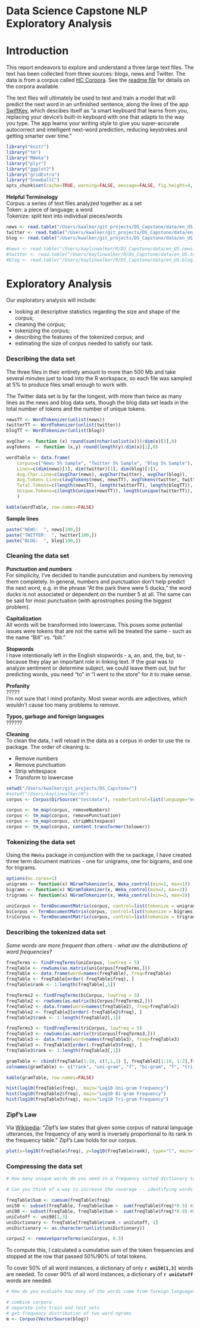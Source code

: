 Data Science Capstone NLP Exploratory Analysis
=============================

# Introduction  

This report endeavors to explore and understand a three large text files. The text has been collected from three sources: blogs, news and Twitter. The data is from a corpus called [HC Corpora](www.corpora.heliohost.org). See the [readme file](http://www.corpora.heliohost.org/aboutcorpus.html) for details on the corpora available.  

The text files will ultimately be used to test and train a model that will predict the next word in an unfinished sentence, along the lines of the app [SwiftKey](https://itunes.apple.com/app/swiftkey-keyboard/id911813648?ls=1&mt=8), which descibes itself as "a smart keyboard that learns from you, replacing your device’s built-in keyboard with one that adapts to the way you type. The app learns your writing style to give you super-accurate autocorrect and intelligent next-word prediction, reducing keystrokes and getting smarter over time." 

```r
library("knitr")
library("tm")
library("RWeka")
library("plyr")
library("ggplot2")
library("gridExtra")
library("SnowballC")
opts_chunk$set(cache=TRUE, warning=FALSE, message=FALSE, fig.height=4, fig.width=4, echo=FALSE)
```
**Helpful Terminology**  
Corpus: a series of text files analyzed together as a set  
Token: a piece of language; a word  
Tokenize: split text into individual pieces/words  

```r
news <- read.table("/Users/kwalker/git_projects/DS_Capstone/data/en_US.news.sample.txt", stringsAsFactors=FALSE)
twitter <- read.table("/Users/kwalker/git_projects/DS_Capstone/data/en_US.twitter.sample.txt", stringsAsFactors=FALSE)
blog <- read.table("/Users/kwalker/git_projects/DS_Capstone/data/en_US.blog.sample.txt", stringsAsFactors=FALSE)

#news <- read.table("/Users/kaylinwalker/R/DS_Capstone/data/en_US.news.sample.txt", stringsAsFactors=FALSE)
#twitter <- read.table("/Users/kaylinwalker/R/DS_Capstone/data/en_US.twitter.sample.txt", stringsAsFactors=FALSE)
#blog <- read.table("/Users/kaylinwalker/R/DS_Capstone/data/en_US.blog.sample.txt", stringsAsFactors=FALSE)
```

# Exploratory Analysis  

Our exploratory analysis will include:  

- looking at descriptive statistics regarding the size and shape of the corpus;  
- cleaning the corpus;  
- tokenizing the corpus;  
- describing the features of the tokenized corpus; and  
- estimating the size of corpus needed to satisfy our task.   

### Describing the data set  
The three files in their entirety amount to more than 500 Mb and take several minutes just to load into the R workspace, so each file was sampled at 5% to produce files small enough to work with. 

The Twitter data set is by far the longest, with more than twice as many lines as the news and blog data sets, though the blog data set leads in the total number of tokens and the number of unique tokens.  

```r
newsTT <- WordTokenizer(unlist(news))
twitterTT <- WordTokenizer(unlist(twitter))
blogTT <- WordTokenizer(unlist(blog))

avgChar <- function (x) round(sum(nchar(unlist(x)))/dim(x)[1],0)
avgTokens  <- function (x,y) round(length(y)/dim(x)[1],0)

wordTable <- data.frame(
    Corpus=c("News 5% Sample", "Twitter 5% Sample", "Blog 5% Sample"), 
    Lines=c(dim(news)[1], dim(twitter)[1], dim(blog)[1]),
    Avg.Char.Line=c(avgChar(news), avgChar(twitter), avgChar(blog)),
    Avg.Tokens.Line=c(avgTokens(news, newsTT), avgTokens(twitter, twitterTT), avgTokens(blog, blogTT)),
    Total.Tokens=c(length(newsTT), length(twitterTT), length(blogTT)), 
    Unique.Tokens=c(length(unique(newsTT)), length(unique(twitterTT)), length(unique(blogTT)))
    )

kable(wordTable, row.names=FALSE)
``` 
  
**Sample lines**  
```r
paste("NEWS:  ", news[100,])
paste("TWITTER:  ", twitter[100,])
paste("BLOG:  ", blog[100,])
```

### Cleaning the data  set

**Punctuation and numbers**  
For simplicity, I've decided to handle puncutation and numbers by removing them completely. In general, numbers and punctuation don't help predict the next word, e.g. in the phrase "At the park there were 5 ducks," the word ducks is not associated or dependent on the number 5 at all. The same can be said for most punctuation (with aprostrophes posing the biggest problem). 

**Capitalization**  
All words will be transformed into lowercase. This poses some potential issues were tokens that are not the same will be treated the same - such as the name "Bill" vs. "bill." 

**Stopwords**  
I have intentionally left in the English stopwords - a, an, and, the, but, to - because they play an important role in linking text. If the goal was to analyze sentiment or determine subject, we could leave them out, but for predicting words, you need "to" in "I went to the store" for it to make sense.  

**Profanity**  
?????  
I'm not sure that I mind profanity. Most swear words are adjectives, which wouldn't cause too many problems to remove.     

**Typos, garbage and foreign languages**  
??????  

**Cleaning**  
To clean the data, I will reload in the data as a corpus in order to use the `tm` package.  The order of cleaning is:  

- Remove numbers  
- Remove punctuation  
- Strip whitespace  
- Transform to lowercase  

```r
setwd("/Users/kwalker/git_projects/DS_Capstone/")
#setwd("/Users/kaylinwalker/R")
corpus <- Corpus(DirSource("testdata"), readerControl=list(language="en"))

corpus <- tm_map(corpus, removeNumbers)
corpus <- tm_map(corpus, removePunctuation)
corpus <- tm_map(corpus, stripWhitespace)
corpus <- tm_map(corpus, content_transformer(tolower))
```

### Tokenizing the data set  

Using the `RWeka` package in conjunction with the `tm` package, I have created three term document matrices - one for unigrams, one for bigrams, and one for trigrams.  


```r
options(mc.cores=1)
unigrams <- function(x) NGramTokenizer(x, Weka_control(min=1, max=1))
bigrams <- function(x) NGramTokenizer(x, Weka_control(min=2, max=2))
trigrams <- function(x) NGramTokenizer(x, Weka_control(min=3, max=3))

uniCorpus <- TermDocumentMatrix(corpus, control=list(tokenize = unigrams))
biCorpus <- TermDocumentMatrix(corpus, control=list(tokenize = bigrams))
triCorpus <- TermDocumentMatrix(corpus, control=list(tokenize = trigrams))

```

### Describing the tokenized data set  
*Some words are more frequent than others - what are the distributions of word frequencies?*  

```r
freqTerms <- findFreqTerms(uniCorpus, lowfreq = 5)
freqTable <- rowSums(as.matrix(uniCorpus[freqTerms,]))
freqTable <- data.frame(word=names(freqTable), freq=freqTable)
freqTable <- freqTable[order(-freqTable$freq), ]
freqTable$rank <- 1:length(freqTable[,1])
```

```r
freqTerms2 <- findFreqTerms(biCorpus, lowfreq = 5)
freqTable2 <- rowSums(as.matrix(biCorpus[freqTerms2,]))
freqTable2 <- data.frame(word=names(freqTable2), freq=freqTable2)
freqTable2 <- freqTable2[order(-freqTable2$freq), ]
freqTable2$rank <- 1:length(freqTable2[,1])

freqTerms3 <- findFreqTerms(triCorpus, lowfreq = 5)
freqTable3 <- rowSums(as.matrix(triCorpus[freqTerms3,]))
freqTable3 <- data.frame(word=names(freqTable3), freq=freqTable3)
freqTable3 <- freqTable3[order(-freqTable3$freq), ]
freqTable3$rank <- 1:length(freqTable3[,1])

gramTable <- cbind(freqTable[1:10, c(3,1,2) ], freqTable2[1:10, 1:2],freqTable3[1:10, 1:2 ])
colnames(gramTable) <- c("rank", "uni-gram", "f", "bi-gram", "f", "tri-gram", "f")

kable(gramTable, row.names=FALSE)

hist(log10(freqTable$freq),  main="Log10 Uni-gram Frequency")
hist(log10(freqTable2$freq), main="Log10 Bi-gram Frequency")
hist(log10(freqTable3$freq), main="Log10 Tri-gram Frequency")

```

### Zipf's Law  

Via [Wikipedia](https://en.wikipedia.org/wiki/Zipf%27s_law): "Zipf's law states that given some corpus of natural language utterances, the frequency of any word is inversely proportional to its rank in the frequency table." Zipf's Law holds for our corpus.  

```r
plot(x=log10(freqTable$freq), y=log10(freqTable$rank), type="l", main="Zipf's Law")
```

### Compressing the data set  

```r
# How many unique words do you need in a frequency sorted dictionary to cover 50% of all word instances in the language? 90%?

# Can you think of a way to increase the coverage -- identifying words that may not be in the corpora or using a smaller number of words in the dictionary to cover the same number of phrases?

freqTable$Sum <- cumsum(freqTable$freq)
uni50 <- subset(freqTable, freqTable$Sum >  sum(freqTable$freq)*0.5) #266
uni90 <- subset(freqTable, freqTable$Sum >  sum(freqTable$freq)*0.9) #6676 
uniCutoff <- uni90[1,3]
uniDictionary <- freqTable[freqTable$rank < uniCutoff, 1]
uniDictionary <- as.character(unlist(uniDictionary))

corpus2 <- removeSparseTerms(uniCorpus, 0.5)


```
To compute this, I calculated a cumulative sum of the token frequencies and stopped at the row that passed 50%/90% of total tokens.  

To cover 50% of all word instances, a dictionary of only **`r uni50[1,3]`** words are needed. To cover 90% of all word instances, a dictionary of **`r uniCutoff`** words are needed.


```r
# How do you evaluate how many of the words come from foreign languages? 

```


```r
# combine corpora
# separate into train and test sets
# get frequency distribution of two word ngrams
m <- Corpus(VectorSource(blog))
```
